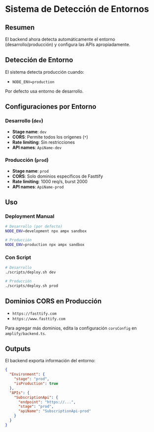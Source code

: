 # Sistema de Detección de Entornos

## Resumen

El backend ahora detecta automáticamente el entorno (desarrollo/producción) y configura las APIs apropiadamente.

## Detección de Entorno

El sistema detecta producción cuando:

- `NODE_ENV=production`

Por defecto usa entorno de desarrollo.

## Configuraciones por Entorno

### Desarrollo (`dev`)

- **Stage name**: `dev`
- **CORS**: Permite todos los orígenes (`*`)
- **Rate limiting**: Sin restricciones
- **API names**: `ApiName-dev`

### Producción (`prod`)

- **Stage name**: `prod`
- **CORS**: Solo dominios específicos de Fasttify
- **Rate limiting**: 1000 req/s, burst 2000
- **API names**: `ApiName-prod`

## Uso

### Deployment Manual

```bash
# Desarrollo (por defecto)
NODE_ENV=development npx ampx sandbox

# Producción
NODE_ENV=production npx ampx sandbox
```

### Con Script

```bash
# Desarrollo
./scripts/deploy.sh dev

# Producción
./scripts/deploy.sh prod
```

## Dominios CORS en Producción

- `https://fasttify.com`
- `https://www.fasttify.com`

Para agregar más dominios, edita la configuración `corsConfig` en `amplify/backend.ts`.

## Outputs

El backend exporta información del entorno:

```json
{
  "Environment": {
    "stage": "prod",
    "isProduction": true
  },
  "APIs": {
    "SubscriptionApi": {
      "endpoint": "https://...",
      "stage": "prod",
      "apiName": "SubscriptionApi-prod"
    }
  }
}
```
